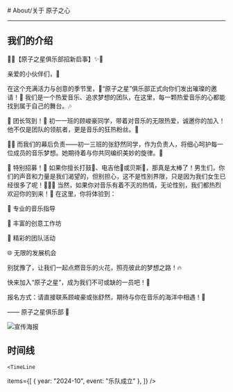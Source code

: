 
<BaseLayout title="About">
  <BaseCard title="About">
# About/关于 原子之心

---

## 我们的介绍

🌟✨【原子之星俱乐部招新启事】✨🌟

亲爱的小伙伴们，👋

在这个充满活力与创意的季节里，🌈“原子之星”俱乐部正式向你们发出璀璨的邀请！🎉 我们是一个热爱音乐、追求梦想的团队，在这里，每一颗热爱音乐的心都能找到属于自己的舞台。🎶

🎉 团长驾到！👑 初一一班的顾峻豪同学，带着对音乐的无限热爱，诚邀你的加入！他不仅是团队的领航者，更是音乐的狂热粉丝。🎸

👩‍🏫 而我们的幕后负责——初一三班的张舒然同学，作为负责人，将细心呵护每一位成员的音乐梦想。她期待着与你共同编织美妙的旋律。🎵

🎉 特别招募！🎉 如果你擅长打鼓🥁、电吉他🎸或贝斯🎷，那真是太棒了！男生们，你们的声音和力量是我们渴望的，但别担心，这不是性别界限，只是因为我们女生已经很多了呢！👭👭👭 当然，如果你对音乐有着不灭的热情，无论性别，我们都热烈欢迎你的到来！👏
在这里，你将体验到：

🎤 专业的音乐指导

🎨 丰富的创意工作坊

🎉 精彩的团队活动

🌐 无限的发展机会

别犹豫了，让我们一起点燃音乐的火花，照亮彼此的梦想之路！🔥

快来加入“原子之星”，成为我们不可或缺的一员吧！💌

报名方式：请直接联系顾峻豪或张舒然，期待与你在音乐的海洋中相遇！🌊

—— 原子之星俱乐部 🌟

![宣传海报](http://112.124.33.59/upload/image/2024-10/16/18/1826a5569ea388a69a24484fbdce4760_release.jpg)

## 时间线

    <TimeLine

items={[
{ year: "2024-10", event: "乐队成立" },
]}
/>

  </BaseCard>
</BaseLayout>
